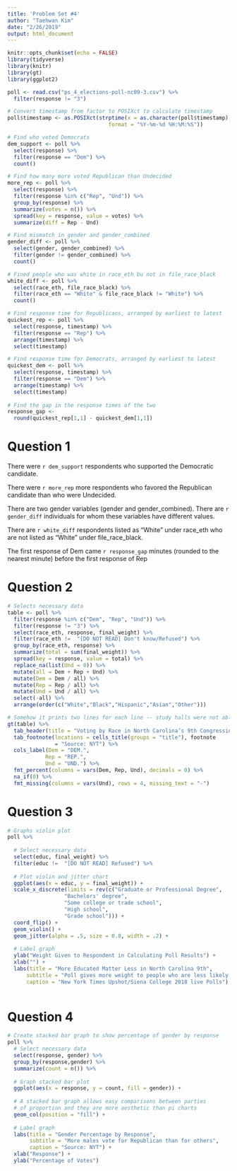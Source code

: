 ```yaml
---
title: 'Problem Set #4'
author: "Taehwan Kim"
date: "2/26/2019"
output: html_document
---
```


```r
knitr::opts_chunk$set(echo = FALSE)
library(tidyverse)
library(knitr)
library(gt)
library(ggplot2)

poll <- read.csv("ps_4_elections-poll-nc09-3.csv") %>% 
  filter(response != "3")

# Convert timestamp from factor to POSIXct to calculate timestamp
poll$timestamp <- as.POSIXct(strptime(x = as.character(poll$timestamp),
                                format = "%Y-%m-%d %H:%M:%S"))
```

```r

# Find who voted Democrats
dem_support <- poll %>% 
  select(response) %>% 
  filter(response == "Dem") %>% 
  count()

# Find how many more voted Republican than Undecided
more_rep <- poll %>% 
  select(response) %>% 
  filter(response %in% c("Rep", "Und")) %>% 
  group_by(response) %>% 
  summarize(votes = n()) %>% 
  spread(key = response, value = votes) %>% 
  summarize(diff = Rep - Und)

# Find mismatch in gender and gender_combined
gender_diff <- poll %>%
  select(gender, gender_combined) %>% 
  filter(gender != gender_combined) %>% 
  count()

# Fined people who was white in race_eth bu not in file_race_black
white_diff <- poll %>% 
  select(race_eth, file_race_black) %>% 
  filter(race_eth == "White" & file_race_black != "White") %>% 
  count()

# Find response time for Republicans, arranged by earliest to latest
quickest_rep <- poll %>% 
  select(response, timestamp) %>% 
  filter(response == "Rep") %>% 
  arrange(timestamp) %>% 
  select(timestamp)

# Find response time for Democrats, arranged by earliest to latest
quickest_dem <- poll %>% 
  select(response, timestamp) %>% 
  filter(response == "Dem") %>% 
  arrange(timestamp) %>% 
  select(timestamp)
  
# Find the gap in the response times of the two
response_gap <-
  round(quickest_rep[1,1] - quickest_dem[1,1])


```

# Question 1

There were `r dem_support` respondents who supported the Democratic candidate.

There were `r more_rep` more respondents who favored the Republican candidate than who were Undecided.

There are two gender variables (gender and gender_combined). There are `r gender_diff` individuals for whom these variables have different values.

There are `r white_diff` respondents listed as “White” under race_eth who are not listed as “White” under file_race_black.

The first response of Dem came `r response_gap` minutes (rounded to the nearest minute) before the first response of Rep

# Question 2

```r
# Selects necessary data
table <- poll %>% 
  filter(response %in% c("Dem", "Rep", "Und")) %>% 
  filter(response != "3") %>% 
  select(race_eth, response, final_weight) %>% 
  filter(race_eth !=  "[DO NOT READ] Don't know/Refused") %>%
  group_by(race_eth, response) %>% 
  summarize(total = sum(final_weight)) %>% 
  spread(key = response, value = total) %>% 
  replace_na(list(Und = 0)) %>% 
  mutate(all = Dem + Rep + Und) %>% 
  mutate(Dem = Dem / all) %>% 
  mutate(Rep = Rep / all) %>% 
  mutate(Und = Und / all) %>% 
  select(-all) %>%
  arrange(order(c("White","Black","Hispanic","Asian","Other")))

# Somehow it prints two lines for each line -- study halls were not able to help
gt(table) %>%
  tab_header(title = "Voting by Race in North Carolina’s 9th Congressional District") %>%
  tab_footnote(locations = cells_title(groups = "title"), footnote
               = "Source: NYT") %>%
  cols_label(Dem = "DEM.",
            Rep = "REP.",
            Und = "UND.") %>%
  fmt_percent(columns = vars(Dem, Rep, Und), decimals = 0) %>%
  na_if(0) %>%
  fmt_missing(columns = vars(Und), rows = 4, missing_text = "-")
```

# Question 3
``` r
# Graphs violin plot
poll %>% 
  
  # Select necessary data
  select(educ, final_weight) %>% 
  filter(educ !=  "[DO NOT READ] Refused") %>% 
  
  # Plot violin and jitter chart
  ggplot(aes(x = educ, y = final_weight)) + 
  scale_x_discrete(limits = rev(c("Graduate or Professional Degree",
                  "Bachelors' degree",
                  "Some college or trade school",
                  "High school",
                  "Grade school"))) +
  coord_flip() +
  geom_violin() +
  geom_jitter(alpha = .5, size = 0.8, width = .2) +
  
  # Label graph
  ylab("Weight Given to Respondent in Calculating Poll Results") +
  xlab("") +
  labs(title = "More Educated Matter Less in North Carolina 9th",
      subtitle = "Poll gives more weight to people who are less likely to participate in polls",
      caption = "New York Times Upshot/Siena College 2018 live Polls") 
  

```

# Question 4

```r
# Create stacked bar graph to show percentage of gender by response
poll %>% 
  # Select necessary data
  select(response, gender) %>% 
  group_by(response,gender) %>% 
  summarize(count = n()) %>% 
  
  # Graph stacked bar plot
  ggplot(aes(x = response, y = count, fill = gender)) +
  
  # A stacked bar graph allows easy comparisons between parties
  # of proportion and they are more aesthetic than pi charts
  geom_col(position = "fill") +
  
  # Label graph
  labs(title = "Gender Percentage by Response",
       subtitle = "More males vote for Republican than for others",
       caption = "Source: NYT") +
  xlab("Response") +
  ylab("Percentage of Votes")
```

